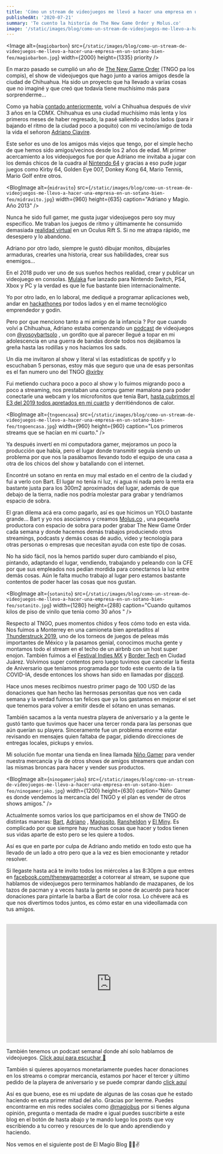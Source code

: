 ```yaml
---
title: 'Cómo un stream de videojuegos me llevó a hacer una empresa en un sotano...'
publishedAt: '2020-07-21'
summary: 'Te cuento la historía de The New Game Order y Molus.co'
image: '/static/images/blog/como-un-stream-de-videojuegos-me-llevo-a-hacer-una-empresa-en-un-sotano-bien-feo/magiobarbon.jpg'
---
```


<Image
  alt={`magiobarbon`}
  src={`/static/images/blog/como-un-stream-de-videojuegos-me-llevo-a-hacer-una-empresa-en-un-sotano-bien-feo/magiobarbon.jpg`}
  width={2000}
  height={1335}
  priority
/>

En marzo pasado se cumplió un año de [The New Game Order](http://tngo.vg) (TNGO pa los compis), el show de videojuegos que hago junto a varios amigos desde la ciudad de Chihuahua. Ha sido un proyecto que ha llevado a varías cosas que no imaginé y que creó que todavía tiene muchísimo más para sorprenderme...

Como ya había [contado anteriormente](https://magiobus.com/blog/magiobus-en-2020-update-de-cuarentena/), volví a Chihuahua después de vivir 3 años en la CDMX. Chihuahua es una ciudad muchísimo más lenta y los primeros meses de haber regresado, la pasé saliendo a todos lados (para ir bajando el ritmo de la ciudad poco a poquito) con mi vecino/amigo de toda la vida el señoron [Adriano Ciavire](https://www.instagram.com/adrianociavire/).

Este señor es uno de los amigos más viejos que tengo, por el simple hecho de que hemos sido amigos/vecinos desde los 2 años de edad. Mi primer acercamiento a los videojuegos fue por que Adriano me invitaba a jugar con los demás chicos de la cuadra al [Nintendo 64](https://es.wikipedia.org/wiki/Nintendo_64) y gracias a eso pude jugar juegos como Kirby 64, Golden Eye 007, Donkey Kong 64, Mario Tennis, Mario Golf entre otros.

<BlogImage
  alt={`midravito`}
  src={`/static/images/blog/como-un-stream-de-videojuegos-me-llevo-a-hacer-una-empresa-en-un-sotano-bien-feo/midravito.jpg`}
  width={960}
  height={635}
  caption="Adriano y Magio. Año 2013"
/>

Nunca he sido full gamer, me gusta jugar videojuegos pero soy muy especifico. Me traban los juegos de ritmo  y últimamente he consumido demasiada [realidad virtual](https://es.wikipedia.org/wiki/Realidad_virtual#:~:text=La%20realidad%20virtual%20(RV)%20es,de%20estar%20inmerso%20en%20%C3%A9l.) en un Oculus Rift S.
Si no me atrapa rápido, me desespero y lo abandono.

Adriano por otro lado, siempre le gustó dibujar monitos, dibujarles armaduras, crearles una historia, crear sus habilidades, crear sus enemigos...

En el 2018 pudo ver uno de sus sueños hechos realidad, crear y publicar un videojuego en consolas. [Mulaka](https://www.forbes.com.mx/mulaka-un-videojuego-del-mundo-tarahumara/) fue lanzado para Nintendo Switch, PS4, Xbox y PC y la verdad es que le fue bastante bien internacionalmente.

Yo por otro lado, en lo laboral, me dediqué a programar aplicaciones web, andar en [hackathones](https://es.wikipedia.org/wiki/Hackathon) por todos lados y en el mame tecnológico emprendedor y godin.

Pero por que menciono tanto a mi amigo de la infancia ?
Por que cuando volví a Chihuahua, Adriano estaba comenzando un [podcast](https://en.wikipedia.org/wiki/Podcast) de videojuegos con [@yosoybartsolo](https://twitter.com/yosoybartsolo) , un gordito que al parecer llegué a topar en mi adolescencia en una guerra de bandas donde todos nos dejábamos la greña hasta las rodillas y nos hacíamos los sads.

Un día me invitaron al show y literal vi las estadísticas de spotify y lo escuchaban  5 personas, estoy más que seguro que una de esas personitas es el fan numero uno del TNGO [@xirby](https://twitter.com/Xirby)

Fui metiendo cuchara poco a poco al show y lo fuimos migrando poco a poco a streaming, nos prestaban una compu gamer mamalona para poder conectarle una webcam y los microfonitos que tenía Bart, [hasta cubrimos el E3 del 2019 todos apretados en mi cuarto](https://www.facebook.com/257858711692419/videos/2059367144367360/?__so__=channel_tab&__rv__=all_videos_card) y derritiéndonos de calor.

<BlogImage
  alt={`tngoencasa`}
  src={`/static/images/blog/como-un-stream-de-videojuegos-me-llevo-a-hacer-una-empresa-en-un-sotano-bien-feo/tngoencasa.jpg`}
  width={960}
  height={960}
  caption="Los primeros streams que se hacían en mi cuarto."
/>

Ya después invertí en mi computadora gamer, mejoramos un poco la producción que había, pero el lugar donde transmitir seguía siendo un problema por que nos la pasábamos llevando todo el equipo de una casa a otra de los chicos del show y batallando con el internet.

Encontré un sotano en renta en muy mal estado en el centro de la ciudad y fui a verlo con Bart. El lugar no tenía ni luz, ni agua ni nada pero la renta era bastante justa para los 300m2 aproximados del lugar, además de que debajo de la tierra, nadie nos podría molestar para grabar y tendríamos espacio de sobra.

El gran dilema acá era como pagarlo, así es que hicimos un YOLO bastante grande... Bart y yo nos asociamos y creamos [Molus.co](http://molus.co) , una pequeña productora con espacio de sobra para poder grabar The New Game Order cada semana  y donde hacemos demás trabajos produciendo otros streamings, podcasts y demás cosas de audio, video y tecnología para otras personas o empresas que necesitan ayuda con este tipo de cosas.

No ha sido fácil, nos la hemos partido super duro cambiando el piso, pintando, adaptando el lugar, vendiendo, trabajando y peleando con la CFE por que sus empleados nos pedían mordida para conectarnos la luz entre demás cosas. Aún le falta mucho trabajo al lugar pero estamos bastante contentos de poder hacer las cosas que nos gustan.

<BlogImage
  alt={`sotanito`}
  src={`/static/images/blog/como-un-stream-de-videojuegos-me-llevo-a-hacer-una-empresa-en-un-sotano-bien-feo/sotanito.jpg`}
  width={1280}
  height={288}
  caption="Cuando quitamos kilos de piso de vinilo que tenia como 30 años "
/>

Respecto al TNGO, pues momentos chidos y feos cómo todo en esta vida.
Nos fuimos a Monterrey en una camioneta bien apretaditos al [Thunderstruck 2019](https://www.facebook.com/Thunderstruck.mex/), uno de los torneos de juegos de peleas más importantes de México y la pasamos genial, conocimos mucha gente y montamos todo el stream en el techo de un airbnb con un host super enojon. También fuimos a el [Festival Indies MX](https://www.indies.mx/) y [Border Tech](http://www.bordertech.mx/EN/) en Ciudad Juárez. Volvimos super contentos pero luego tuvimos que cancelar la fiesta de Aniversario que teníamos programada por todo este cuento de la tia COVID-IA, desde entonces los shows han sido en llamadas por [discord](https://discord.com/invite/F9KaNUD).

Hace unos meses recibimos nuestro primer pago de 100 USD de las donaciones que han hecho las hermosas personitas que nos ven cada semana y la verdad fuimos tan felices que ya los gastamos en mejorar el set que tenemos para volver a emitir desde el sótano en unas semanas.

También sacamos a la venta nuestra playera de aniversario y a la gente le gustó tanto que tuvimos que hacer una tercer ronda para las personas que aún querían su playera. Sinceramente fue un problema enorme estar revisando en mensajes quien faltaba de pagar, pidiendo direcciones de entregas locales, pickups y envíos.

Mi solución fue montar una tienda en linea llamada [Niño Gamer](https://ninogamer.com/) para vender nuestra mercancía y la de otros shows de amigos streamers que andan con las mismas broncas para hacer y vender sus productos.

<BlogImage
  alt={`ninogamerjako`}
  src={`/static/images/blog/como-un-stream-de-videojuegos-me-llevo-a-hacer-una-empresa-en-un-sotano-bien-feo/ninogamerjako.jpg`}
  width={1200}
  height={630}
  caption="Niño Gamer es donde vendemos la mercancía del TNGO y el plan es vender de otros shows amigos."
/>

Actualmente somos varios los que participamos en el show de TNGO de distintas maneras: [Bart](http://twitter.com/yosoybartsolo), [Adriano](https://www.instagram.com/adrianociavire/) , [Magiosito](https://www.instagram.com/magiobus/), [Ransheldon](https://www.instagram.com/avsolem/) y [El Miny](https://www.instagram.com/tucompaelminy/). Es complicado por que siempre hay muchas cosas que hacer y todos tienen sus vidas aparte de esto pero se les quiere a todos.

Así es que en parte por culpa de Adriano ando metido en todo esto que ha llevado de un lado a otro pero que a la vez es bien emocionante y retador resolver.

Si llegaste hasta acá te invito todos los miércoles a las 8:30pm a que entres en [facebook.com/thenewgameorder](http://facebook.com/thenewgameorder) a cotorrear al stream, se supone que hablamos de videojuegos pero terminamos hablando de mazapanes, de los tazos de pacman y a veces hasta la gente se pone de acuerdo para hacer donaciones para pintarle la barba a Bart de color rosa. Lo chévere acá es que nos divertimos todos juntos, es cómo estar en una videollamada con tus amigos.

<br/>
<iframe width="560" height="315" src="https://www.youtube.com/embed/9hEtOjnhx7o?start=399" frameborder="0" allow="accelerometer; autoplay; clipboard-write; encrypted-media; gyroscope; picture-in-picture" allowfullscreen></iframe>
<br/>

También tenemos un podcast semanal donde ahí solo hablamos de videojuegos.
[Click aquí para escuchar 🎵](https://open.spotify.com/show/5YXUl0i9fyFTQI5Pm2jTtY?si=6cDblnkvT8ytRHYKfTwpgg)

También si quieres apoyarnos monetariamente puedes hacer donaciones en los streams o comprar mercancía, estamos por hacer el tercer y último pedido de la playera de aniversario y se puede comprar dando [click aquí](https://ninogamer.com/playera-tngo-year-one/)

Así es que bueno, ese es mi update de algunas de las cosas que he estado haciendo en esta primer mitad del año. Gracias por leerme. Puedes encontrarme en mis redes sociales como [@magiobus](https://www.twitter.com/magiobus) por si tienes alguna opinión, pregunta o mentada de madre e igual puedes suscribirte a este blog en el botón de hasta abajo y te mando luego los posts que voy escribiendo a tu correo y resources de lo que ando aprendiendo y haciendo.

Nos vemos en el siguiente post de El Magio Blog 🧙‍♂️✌️